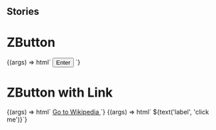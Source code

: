
## Stories

<Meta title="Buttons/ZButton" component="z-button" />

# ZButton

<Preview>
  <Story name="button">
    {(args) => html`
      <z-button
        variant="${select('Variant', ['primary', 'secondary', 'tertiary'], 'primary')}"
        .issmall="${boolean('issmall', false)}"
      >
        <button slot="element" .disabled="${boolean('disabled', false)}">
          <z-icon width="16" height="16" name="${text('icon', 'download')}"></z-icon>Enter
        </button>
      </z-button>`}
  </Story>
</Preview>

# ZButton with Link

<Preview>
  <Story name="link">
    {(args) => html`
      <z-button
        variant="${select('Variant', ['primary', 'secondary', 'tertiary'], 'primary')}"
        .issmall="${boolean('issmall', false)}"
      >
        <a slot="element" href="https://wikipedia.com" target="_blank">
          <z-icon width="16" height="16" name="${text('icon', 'download')}"></z-icon>Go to Wikipedia
        </a>
      </z-button>`}
  </Story>
</Preview>

<Preview>
  <Story name="legacy">
    {(args) => html`
      <z-button
        variant="${select('Variant', ['primary', 'secondary', 'tertiary'], 'primary')}"
        disabled="${boolean('disabled', false)}"
        icon="${text('icon', 'download')}"
        .issmall="${boolean('issmall', false)}"
      >${text('label', 'click me')}</z-button>`}
  </Story>
</Preview>

<Props of="z-button" />
